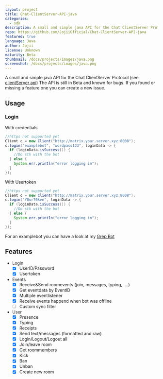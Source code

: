 ```yaml
---
layout: project
title: Chat-ClientServer-API-java
categories:
  - sdk
description: A small and simple java API for the Chat ClientServer Protocol
repo: https://github.com/JojiiOfficial/Chat-ClientServer-API-java
featured: true
language: Java
author: Jojii
license: Unknown
maturity: Beta
thumbnail: /docs/projects/images/java.png
screenshot: /docs/projects/images/java.png
---
```


A small and simple java API for the Chat ClientServer Protocol (see [clientServer api](https://matrix.org/docs/spec/client_server/latest))
The API is still in Beta and known for bugs. If you found or missing a feature one you can create a new issue.

## Usage

### Login

With credentials

```java
//https not supported yet
Client c = new Client("http://matrix.your.server.xyz:8008");  
c.login("examplebot", "wordpass123", loginData -> {  
  if (loginData.isSuccess()) {
    //Do sth with the bot
  } else {  
    System.err.println("error logging in");  
  }
});
```

With Usertoken

```java
//https not supported yet
Client c = new Client("http://matrix.your.server.xyz:8008");  
c.login("Y0ur70ken", loginData -> {  
  if (loginData.isSuccess()) {
    //Do sth with the bot
  } else {  
    System.err.println("error logging in");  
  }
});
```

For an examplebot you can have a look at my [Grep Bot](https://github.com/JojiiOfficial/Chat-Grep-Bot/)

## Features

- Login
  - [x] UserID/Password
  - [x] Usertoken
  
- Events
  - [x] Receive&Send roomevents (join, messages, typing, ....)
  - [x] Get eventdata by EventID
  - [x] Multiple eventlistener
  - [x] Receive events happend when bot was offline
  - [ ] Custom sync filter
- User
  - [x] Presence
  - [x] Typing
  - [x] Receipts
  - [x] Send text/messages (formatted and raw)
  - [x] Login/Logout/Logout all
  - [x] Join/leave room
  - [x] Get roommembers
  - [x] Kick
  - [x] Ban
  - [x] Unban
  - [x] Create new room
